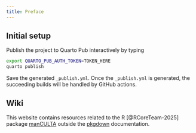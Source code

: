 ```yaml
---
title: Preface
---
```


<!-- This will become index.html in the quarto website. -->

## Initial setup

Publish the project to Quarto Pub interactively by typing

```sh
export QUARTO_PUB_AUTH_TOKEN=TOKEN_HERE
quarto publish
```

Save the generated `_publish.yml`. Once the `_publish.yml` is generated, the succeeding builds will be handled by GitHub actions.

## Wiki

This website contains resources related to the R [@RCoreTeam-2025] package [manCULTA](https://github.com/jeksterslab/manCULTA) outside the [pkgdown](https://jeksterslab.github.io/manCULTA) documentation.
